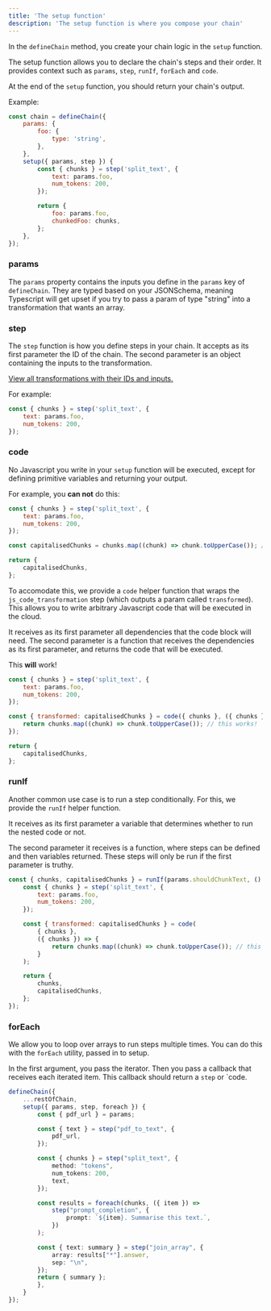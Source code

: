 ```yaml
---
title: 'The setup function'
description: 'The setup function is where you compose your chain'
---
```


In the `defineChain` method, you create your chain logic in the `setup` function.

The setup function allows you to declare the chain's steps and their order. It provides context such as `params`, `step`, `runIf`, `forEach` and `code`.

At the end of the `setup` function, you should return your chain's output.

Example:

```js
const chain = defineChain({
    params: {
        foo: {
            type: 'string',
        },
    },
    setup({ params, step }) {
        const { chunks } = step('split_text', {
            text: params.foo,
            num_tokens: 200,
        });

        return {
            foo: params.foo,
            chunkedFoo: chunks,
        };
    },
});
```

### params

The `params` property contains the inputs you define in the `params` key of `defineChain`. They are typed based on your JSONSchema, meaning Typescript will get upset if you try to pass a param of type "string" into a transformation that wants an array.

### step

The `step` function is how you define steps in your chain. It accepts as its first parameter the ID of the chain. The second parameter is an object containing the inputs to the transformation.

[View all transformations with their IDs and inputs.](/reference/transformation-steps)

For example:

```js
const { chunks } = step('split_text', {
    text: params.foo,
    num_tokens: 200,
});
```

### code

No Javascript you write in your `setup` function will be executed, except for defining primitive variables and returning your output.

For example, you **can not** do this:

```js
const { chunks } = step('split_text', {
    text: params.foo,
    num_tokens: 200,
});

const capitalisedChunks = chunks.map((chunk) => chunk.toUpperCase()); // this will not work

return {
    capitalisedChunks,
};
```

To accomodate this, we provide a `code` helper function that wraps the `js_code_transformation` step (which outputs a param called `transformed`). This allows you to write arbitrary Javascript code that will be executed in the cloud.

It receives as its first parameter all dependencies that the code block will need. The second parameter is a function that receives the dependencies as its first parameter, and returns the code that will be executed.

This **will** work!

```js
const { chunks } = step('split_text', {
    text: params.foo,
    num_tokens: 200,
});

const { transformed: capitalisedChunks } = code({ chunks }, ({ chunks }) => {
    return chunks.map((chunk) => chunk.toUpperCase()); // this works!
});

return {
    capitalisedChunks,
};
```

### runIf

Another common use case is to run a step conditionally. For this, we provide the `runIf` helper function.

It receives as its first parameter a variable that determines whether to run the nested code or not.

The second parameter it receives is a function, where steps can be defined and then variables returned. These steps will only be run if the first parameter is truthy.

```js
const { chunks, capitalisedChunks } = runIf(params.shouldChunkText, () => {
    const { chunks } = step('split_text', {
        text: params.foo,
        num_tokens: 200,
    });

    const { transformed: capitalisedChunks } = code(
        { chunks },
        ({ chunks }) => {
            return chunks.map((chunk) => chunk.toUpperCase()); // this works!
        }
    );

    return {
        chunks,
        capitalisedChunks,
    };
});
```

### forEach

We allow you to loop over arrays to run steps multiple times. You can do this with the `forEach` utility, passed in to setup.

In the first argument, you pass the iterator. Then you pass a callback that receives each iterated item. This callback should return a `step` or `code.

```ts
defineChain({
    ...restOfChain,
    setup({ params, step, foreach }) {
        const { pdf_url } = params;

        const { text } = step("pdf_to_text", {
            pdf_url,
        });

        const { chunks } = step("split_text", {
            method: "tokens",
            num_tokens: 200,
            text,
        });

        const results = foreach(chunks, ({ item }) =>
            step("prompt_completion", {
                prompt: `${item}. Summarise this text.`,
            })
        );

        const { text: summary } = step("join_array", {
            array: results["*"].answer,
            sep: "\n",
        });
        return { summary };
        },
    }
});
```
